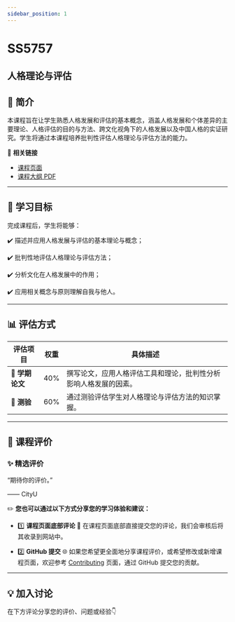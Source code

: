 ```yaml
---
sidebar_position: 1
---
```


# SS5757
## 人格理论与评估

## **📘 简介**
本课程旨在让学生熟悉人格发展和评估的基本概念，涵盖人格发展和个体差异的主要理论、人格评估的目的与方法、跨文化视角下的人格发展以及中国人格的实证研究。学生将通过本课程培养批判性评估人格理论与评估方法的能力。

🔗 **相关链接**
- [课程页面](https://www.cityu.edu.hk/catalogue/pg/202425/course/SS5757.htm)
- [课程大纲 PDF](https://www.cityu.edu.hk/catalogue/pg/202425/course/SS5757.pdf)

---

## **🎯 学习目标**

完成课程后，学生将能够：

✔️ 描述并应用人格发展与评估的基本理论与概念；

✔️ 批判性地评估人格理论与评估方法；

✔️ 分析文化在人格发展中的作用；

✔️ 应用相关概念与原则理解自我与他人。

---

## **📊 评估方式**

| **评估项目**             | **权重** | **具体描述**                                                                                       |
|------------------------|---------|---------------------------------------------------------------------------------------------------|
| **📄 学期论文**          | 40%     | 撰写论文，应用人格评估工具和理论，批判性分析影响人格发展的因素。                                                 |
| **📝 测验**             | 60%     | 通过测验评估学生对人格理论与评估方法的知识掌握。                                                         |

---

## **💬 课程评价**

### ✨ **精选评价**
<div className={commentStyles.commentBox}>
    <p className={commentStyles.commentText}>
        “期待你的评价。”
    </p>
    <p className={commentStyles.commentAuthor}>—— CityU</p>
</div>

✏️ **您也可以通过以下方式分享您的学习体验和建议：**

- 1️⃣ **课程页面底部评论**
💬 在课程页面底部直接提交您的评论，我们会审核后将其收录到网站中。

- 2️⃣ **GitHub 提交**
🌐 如果您希望更全面地分享课程评价，或希望修改或新增课程页面，欢迎参考 [Contributing](/contributing) 页面，通过 GitHub 提交您的贡献。

---

## **💡 加入讨论**

在下方评论分享您的评价、问题或经验👇
<Utterances />
